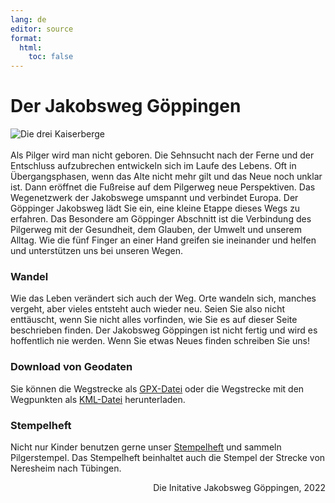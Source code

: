 ```yaml
---
lang: de
editor: source
format: 
  html:
    toc: false
---
```


# Der Jakobsweg Göppingen
![Die drei Kaiserberge](images/kaiserberge.png){.preview-image} 
<br><br>
Als Pilger wird man nicht geboren. Die Sehnsucht nach der Ferne und der Entschluss aufzubrechen entwickeln sich im Laufe des Lebens. Oft in Übergangsphasen, wenn das Alte nicht mehr gilt und das Neue noch unklar ist. Dann eröffnet die Fußreise auf dem Pilgerweg neue Perspektiven. Das Wegenetzwerk der Jakobswege umspannt und verbindet Europa. Der Göppinger Jakobsweg lädt Sie ein, eine kleine Etappe dieses Wegs zu erfahren. Das Besondere am Göppinger Abschnitt ist die Verbindung des Pilgerweg mit der Gesundheit, dem Glauben, der Umwelt und unserem Alltag. Wie die fünf Finger an einer Hand greifen sie ineinander und helfen und unterstützen uns bei unseren Wegen. 

### Wandel
Wie das Leben verändert sich auch der Weg. Orte wandeln sich, manches vergeht, aber vieles entsteht auch wieder neu. Seien Sie also nicht enttäuscht, wenn Sie nicht alles vorfinden, wie Sie es auf dieser Seite beschrieben finden. Der Jakobsweg Göppingen ist nicht fertig und wird es hoffentlich nie werden. Wenn Sie etwas Neues finden schreiben Sie uns! 

### Download von Geodaten
Sie können die Wegstrecke als [GPX-Datei](images/jakobsweg-goeppingen.gpx) oder die Wegstrecke mit den Wegpunkten als [KML-Datei](images/jakobsweg-goeppingen.kml) herunterladen.

### Stempelheft
Nicht nur Kinder benutzen gerne unser [Stempelheft](images/Stempelheft.pdf) und sammeln Pilgerstempel. Das Stempelheft beinhaltet auch die Stempel der Strecke von Neresheim nach Tübingen.

<div style="text-align: right"> Die Initative Jakobsweg Göppingen, 2022 </div>
